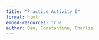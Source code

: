 ```yaml
---
title: "Practice Activity 6"
format: html
embed-resources: true
author: Ben, Constantine, Charlie
---
```


